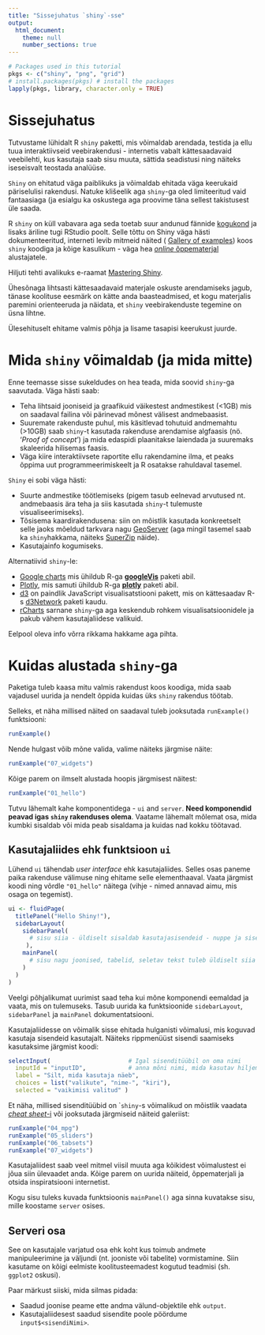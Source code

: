 ```yaml
---
title: "Sissejuhatus `shiny`-sse"
output: 
  html_document:
    theme: null
    number_sections: true
---
```


```r
# Packages used in this tutorial
pkgs <- c("shiny", "png", "grid")
# install.packages(pkgs) # install the packages
lapply(pkgs, library, character.only = TRUE)
```

# Sissejuhatus

Tutvustame lühidalt R `shiny` paketti, mis võimaldab arendada, testida ja ellu tuua interaktiivseid veebirakendusi - internetis vabalt  kättesaadavaid veebilehti, kus kasutaja saab sisu muuta, sättida seadistusi ning näiteks iseseisvalt teostada analüüse.

`Shiny` on ehitatud väga paiblikuks ja võimaldab ehitada väga keerukaid päriselulisi rakendusi. Natuke klišeelik aga `shiny`-ga oled limiteeritud vaid fantaasiaga (ja esialgu ka oskustega aga proovime täna sellest takistusest üle saada. 

R `shiny` on küll vabavara aga seda toetab suur andunud fännide [kogukond](https://groups.google.com/d/forum/shiny-discuss)
ja lisaks äriline tugi RStudio poolt. Selle tõttu on Shiny väga hästi dokumenteeritud, interneti levib mitmeid näited ( [Gallery of examples](https://shiny.rstudio.com/gallery/)) koos `shiny` koodiga ja kõige kasulikum - väga hea [_online_ õppematerjal](http://shiny.rstudio.com/tutorial/) alustajatele.

Hiljuti tehti avalikuks e-raamat [Mastering Shiny](https://mastering-shiny.org/).

Ühesõnaga lihtsasti kättesaadavaid materjale oskuste arendamiseks jagub, tänase koolituse eesmärk on kätte anda baasteadmised, et kogu materjalis paremini orienteeruda ja näidata, et `shiny` veebirakenduste tegemine on üsna lihtne.


Ülesehituselt ehitame valmis põhja ja lisame tasapisi keerukust juurde.


# Mida `shiny` võimaldab (ja mida mitte)

Enne teemasse sisse sukeldudes on hea teada, mida soovid `shiny`-ga saavutada. Väga hästi saab:

- Teha lihtsaid jooniseid ja graafikuid väikestest andmestikest (<1GB) mis on saadaval failina või pärinevad mõnest välisest andmebaasist.
- Suuremate rakenduste puhul, mis käsitlevad tohutuid andmemahtu (>10GB) saab `shiny`-t kasutada rakenduse arendamise algfaasis (nö. '*Proof of concept*') ja mida edaspidi plaanitakse laiendada ja suuremaks skaleerida hilisemas faasis.
- Väga kiire interaktiivsete raportite ellu rakendamine ilma, et peaks õppima uut programmeerimiskeelt ja R osatakse rahuldaval tasemel.

`Shiny` ei sobi väga hästi:

- Suurte andmestike töötlemiseks (pigem tasub eelnevad arvutused nt. andmebaasis ära teha ja siis kasutada `shiny`-t tulemuste visualiseerimiseks).
- Tõsisema kaardirakendusena: siin on mõistlik kasutada konkreetselt selle jaoks mõeldud tarkvara nagu [GeoServer](http://geoserver.org/) (aga mingil tasemel saab ka `shiny`hakkama, näiteks [SuperZip](http://shiny.rstudio.com/gallery/superzip-example.html) näide).
- Kasutajainfo kogumiseks.


Alternatiivid `shiny`-le:

- [Google charts](https://developers.google.com/chart/) mis ühildub R-ga **[googleVis](http://cran.r-project.org/package=googleVis)** paketi abil.
- [Plotly](https://plot.ly/), mis samuti ühildub R-ga **[plotly](https://plot.ly/r/getting-started/)** paketi abil.
- [d3](http://d3js.org/) on paindlik JavaScript visualisatstiooni pakett, mis on kättesaadav R-s [d3Network](http://cran.r-project.org/web/packages/d3Network/index.html) paketi kaudu.
- [rCharts](http://rcharts.io/) sarnane `shiny`-ga aga keskendub rohkem visualisatsioonidele ja pakub vähem kasutajaliidese valikuid.

Eelpool oleva info võrra rikkama hakkame aga pihta.

# Kuidas alustada `shiny`-ga

Paketiga tuleb kaasa mitu valmis rakendust koos koodiga, mida saab vajadusel uurida ja nendelt õppida kuidas üks `shiny` rakendus töötab.

Selleks, et näha millised näited on saadaval tuleb jooksutada `runExample()` funktsiooni:

```r
runExample()
```

Nende hulgast võib mõne valida, valime näiteks järgmise näite:

```r
runExample("07_widgets")
```

Kõige parem on ilmselt alustada hoopis järgmisest näitest:

```r
runExample("01_hello")
```

Tutvu lähemalt kahe komponentidega - `ui` and `server`. **Need komponendid peavad igas `shiny` rakenduses olema**. Vaatame lähemalt mõlemat osa, mida kumbki sisaldab või mida peab sisaldama ja kuidas nad kokku töötavad.

## Kasutajaliides ehk funktsioon `ui`

Lühend `ui` tähendab *user interface* ehk kasutajaliides. Selles osas paneme paika rakenduse välimuse ning ehitame selle elementhaaval. Vaata järgmist koodi ning võrdle `"01_hello"` näitega (vihje - nimed annavad aimu, mis osaga on tegemist).

```r
ui <- fluidPage(
  titlePanel("Hello Shiny!"),
  sidebarLayout(
    sidebarPanel(
      # sisu siia - üldiselt sisaldab kasutajasisendeid - nuppe ja sisestusväljasid
     ),
    mainPanel(
      # sisu nagu joonised, tabelid, seletav tekst tuleb üldiselt siia
    )
  )
)
```

Veelgi põhjalikumat uurimist saad teha kui mõne komponendi eemaldad ja vaata, mis on tulemuseks. Tasub uurida ka funktsioonide `sidebarLayout`, `sidebarPanel` ja `mainPanel` dokumentatsiooni.

Kasutajaliidesse on võimalik sisse ehitada hulganisti võimalusi, mis koguvad kasutaja sisendeid kasutajalt. Näiteks rippmenüüst sisendi saamiseks kasutaksime järgmist koodi:

```r
selectInput(                      # Igal sisenditüübil on oma nimi
  inputId = "inputID",            # anna mõni nimi, mida kasutav hiljem, et saada sisendi väärtus
  label = "Silt, mida kasutaja näeb",
  choices = list("valikute", "nime-", "kiri"),
  selected = "vaikimisi valitud" )
```

Et näha, millised sisenditüübid on ``shiny`-s võimalikud on mõistlik vaadata [*cheat sheet*-i](https://rstudio.com/wp-content/uploads/2015/02/shiny-cheatsheet.pdf) või jooksutada järgmiseid näiteid galeriist:

```r
runExample("04_mpg")
runExample("05_sliders")
runExample("06_tabsets")
runExample("07_widgets")
```

Kasutajaliidest saab veel mitmel viisil muuta aga kõikidest võimalustest ei jõua siin ülevaadet anda. Kõige parem on uurida näiteid, õppematerjali ja otsida inspiratsiooni internetist.

Kogu sisu tuleks kuvada funktsioonis `mainPanel()` aga sinna kuvatakse sisu, mille koostame `server` osises.


## Serveri osa

See on kasutajale varjatud osa ehk koht kus toimub andmete manipuleerimine ja väljundi (nt. jooniste või tabelite) vormistamine. Siin kasutame on kõigi eelmiste koolitusteemadest kogutud teadmisi (sh. `ggplot2` oskusi).

Paar märkust siiski, mida silmas pidada:

* Saadud joonise peame ette andma välund-objektile ehk `output`.
* Kasutajaliidesest saadud sisendite poole pöördume `input$<sisendiNimi>`.


<!--
This is probably the best place to start as it's where you define the user's
input into the project. `surver.R` can then be instructed to take the user's
input and base the output on the input (yes, `server.R` creates
a new function with `function(input, output)`!).

We must look past some essential but less interactive elements before getting
to the interactive widgets that can be changed. These usually include:



# Olemasoleva rakenduse muutmine

The cornerstone of scientific progress can be summarised in a single phrase
by Isaac Newton: 

> "Building on the shoulders of giants"

This means that instead of starting from scratch every time, sometimes we can 
move forward faster by modifying what someone else has already done, giving
due credit to the original source.

So let's make a modification to the `01_hello` app, so that the user can *decide*
which colour they want the histogram to be. The end result should look something
like Figure 2.

```r
img <- readPNG(RCurl::getURLContent("https://raw.githubusercontent.com/Robinlovelace/robinlovelace.github.io/master/img/shiny-modified-app.png"))
grid.raster(img)
# ![modified](/home/robin/repos/robinlovelace.github.io/img/shiny-modified-app.png)
```


How do we create this? 
First create a new folder and label it with your new app's name
(perhaps called `himod` which mean's 'hello_01 modified') This folder will contain
the new app's code so it runs from the project's root directory.
Next we must identify and edit the two key features of the shiny
app: the *user interface* and the *server side*.


When you are complete, run the app either by typing `runApp("hi")` or by
clicking on the 'Run App' button in RStudio. Note that when new content is added to 
the user interface side of shiny, it does not necessarily affect the app
(in this case, we can select a colour without any impact on the resulting graph).
To change the output, we need to move to the server side.


Before building your own app (the next section), it's worth looking at the
contents of the `runExample("01_hello")` app in some detail. We will modify
this example for our own needs.


## Task 1a: adding a color selector option

You can add new widgets to the `ui.R` script without affecting the server side.
Do this now to create the drop down menu of color selection illustrated above.

> Hint: Check RStudio's [page on **shiny** widgets](http://shiny.rstudio.com/tutorial/lesson3/) (lesson 3 at shiny.rstudio.com/tutorial/) for a list of available widgets



## The server side (server.R)

One key argument you should have noticed in the previous section is that all
widgets must have an ID, such as `bins` in the "hi" app that we're working on:

```r
      sliderInput("bins",
        "Number of bins:",
        min = 1,
        max = 50,
        value = 30)
    ),
```

In the above code chunk there are five arguments, the latter of which
(`min`, `max`, and `value`) are
specific to the slider: `textInput()`, `fileInput()` and the other 10+
widgets will take slightly different arguments. However,
**all widgets require an ID and a label**. These are always the first two
arguments in **shiny** widgets and they must be user-defined *character strings*
(this means text surrounded by quote marks, single `'like this'` or double
`"like this"`). The arguments accepted by `textInput()` and `fileInput()`
widget functions are shown below to illustrate the point: the first
two arguments are essential and remain unchanged for all **shiny** widget functions.

```r
textInput(inputId = ..., label = ..., value = ...,)
fileInput(inputId = ..., label = ..., multiple = ..., accept = ...)
```

Although we do not need to explicitly state the arguments in our code
(`sliderInput(inputId = "bins", label = "nbins", ...)` is identical to
`sliderInput("bins", "nbins", ...)` because of
[positional matching](http://adv-r.had.co.nz/Functions.html#function-arguments)
in R functions [@wickham2014adv], it is good practice to state the arguments
explicitly, especially when you are learning new functions and communicating the
code to novices. `inputID` is the first argument in every widget function because
it is the most important: **it is the only link between ui.R and server.R**.

When we look at the code in `server.R` in the "hi" app example, we can see
how the `bins` input object (referred to using its ID, `"bins"`) is called:

```r
    bins <- seq(min(x), max(x), length.out = input$bins + 1)
```

**Thus, to refer to objects created in ui.R, we must use the following notation**:

```r
input$inputID
```

Understanding this is critical to completing the next task.



-->

